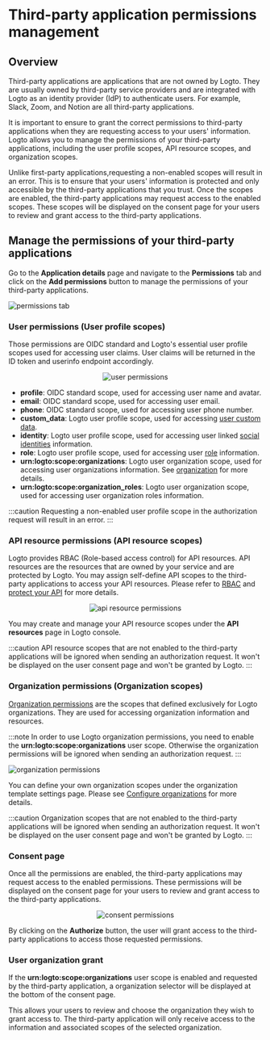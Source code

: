 
# Third-party application permissions management

## Overview

Third-party applications are applications that are not owned by Logto. They are usually owned by third-party service providers and are integrated with Logto as an identity provider (IdP) to authenticate users. For example, Slack, Zoom, and Notion are all third-party applications.

It is important to ensure to grant the correct permissions to third-party applications when they are requesting access to your users' information. Logto allows you to manage the permissions of your third-party applications, including the user profile scopes, API resource scopes, and organization scopes.

Unlike first-party applications,requesting a non-enabled scopes will result in an error. This is to ensure that your users' information is protected and only accessible by the third-party applications that you trust. Once the scopes are enabled, the third-party applications may request access to the enabled scopes. These scopes will be displayed on the consent page for your users to review and grant access to the third-party applications.

## Manage the permissions of your third-party applications

Go to the **Application details** page and navigate to the **Permissions** tab and click on the **Add permissions** button to manage the permissions of your third-party applications.

![permissions tab](./assets/permission-settings.webp)

### User permissions (User profile scopes)

Those permissions are OIDC standard and Logto's essential user profile scopes used for accessing user claims. User claims will be returned in the ID token and userinfo endpoint accordingly.

<center>
  <img src={UserPermissions} alt="user permissions" width={700} />
</center>

- **profile**: OIDC standard scope, used for accessing user name and avatar.
- **email**: OIDC standard scope, used for accessing user email.
- **phone**: OIDC standard scope, used for accessing user phone number.
- **custom_data**: Logto user profile scope, used for accessing [user custom data](../../references/users/custom-data.md).
- **identity**: Logto user profile scope, used for accessing user linked [social identities](../../references/users/social-identities.md) information.
- **role**: Logto user profile scope, used for accessing user [role](../rbac/README.mdx) information.
- **urn:logto:scope:organizations**: Logto user organization scope, used for accessing user organizations information. See [organization](../organizations/README.mdx) for more details.
- **urn:logto:scope:organization_roles**: Logto user organization scope, used for accessing user organization roles information.

:::caution
Requesting a non-enabled user profile scope in the authorization request will result in an error.
:::

### API resource permissions (API resource scopes)

Logto provides RBAC (Role-based access control) for API resources. API resources are the resources that are owned by your service and are protected by Logto. You may assign self-define API scopes to the third-party applications to access your API resources. Please refer to [RBAC](../rbac/README.mdx) and [protect your API](../protect-your-api/README.mdx) for more details.

<center>
  <img src={APIResourcePermissions} alt="api resource permissions" width={700} />
</center>

You may create and manage your API resource scopes under the **API resources** page in Logto console.

:::caution
API resource scopes that are not enabled to the third-party applications will be ignored when sending an authorization request. It won't be displayed on the user consent page and won't be granted by Logto.
:::

### Organization permissions (Organization scopes)

[Organization permissions](../organizations/understand-how-it-works.mdx) are the scopes that defined exclusively for Logto organizations. They are used for accessing organization information and resources.

:::note
In order to use Logto organization permissions, you need to enable the **urn:logto:scope:organizations** user scope. Otherwise the organization permissions will be ignored when sending an authorization request.
:::

<img src={OrganizationPermissions} alt="organization permissions" width={700} />

You can define your own organization scopes under the organization template settings page. Please see [Configure organizations](../organizations/configuration.mdx) for more details.

:::caution
Organization scopes that are not enabled to the third-party applications will be ignored when sending an authorization request. It won't be displayed on the user consent page and won't be granted by Logto.
:::

### Consent page

Once all the permissions are enabled, the third-party applications may request access to the enabled permissions. These permissions will be displayed on the consent page for your users to review and grant access to the third-party applications.

<center>
  <img src={ConsentPermissions} alt="consent permissions" width={500} />
</center>

By clicking on the **Authorize** button, the user will grant access to the third-party applications to access those requested permissions.

### User organization grant

If the **urn:logto:scope:organizations** user scope is enabled and requested by the third-party application, a organization selector will be displayed at the bottom of the consent page.

This allows your users to review and choose the organization they wish to grant access to. The third-party application will only receive access to the information and associated scopes of the selected organization.
